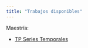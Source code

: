 ```yaml
---
title: "Trabajos disponibles"
---
```


Maestría:

* <a href="proyectos/tp_st/tp_st.html">TP Series Temporales</a>